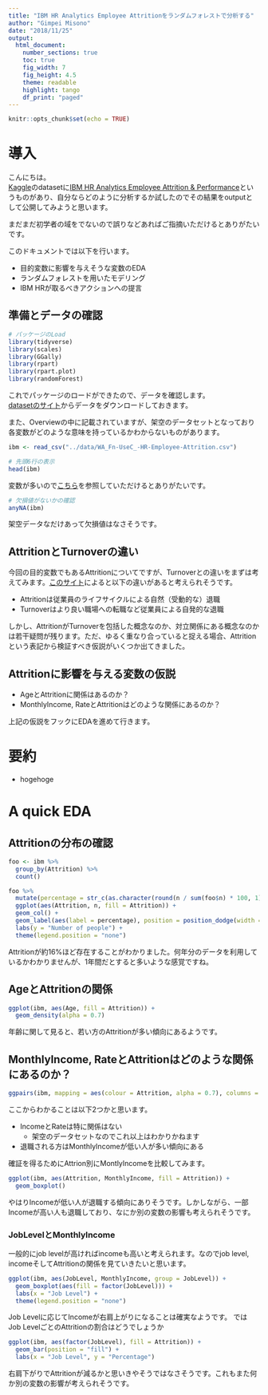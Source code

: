 ```yaml
---
title: "IBM HR Analytics Employee Attritionをランダムフォレストで分析する"
author: "Gimpei Misono"
date: "2018/11/25"
output: 
  html_document:
    number_sections: true
    toc: true
    fig_width: 7
    fig_height: 4.5
    theme: readable
    highlight: tango
    df_print: "paged"
---
```


```r
knitr::opts_chunk$set(echo = TRUE)
```

# 導入

こんにちは。  
[Kaggle](https://www.kaggle.com/)のdatasetに[IBM HR Analytics Employee Attrition & Performance](https://www.kaggle.com/pavansubhasht/ibm-hr-analytics-attrition-dataset)というものがあり、自分ならどのように分析するか試したのでその結果をoutputとして公開してみようと思います。

まだまだ初学者の域をでないので誤りなどあればご指摘いただけるとありがたいです。

このドキュメントでは以下を行います。

* 目的変数に影響を与えそうな変数のEDA
* ランダムフォレストを用いたモデリング
* IBM HRが取るべきアクションへの提言

## 準備とデータの確認

```r
# パッケージのLoad
library(tidyverse)
library(scales)
library(GGally)
library(rpart)
library(rpart.plot)
library(randomForest)
```

これでパッケージのロードができたので、データを確認します。  
[datasetのサイト](https://www.kaggle.com/pavansubhasht/ibm-hr-analytics-attrition-dataset)からデータをダウンロードしておきます。  

また、Overviewの中に記載されていますが、架空のデータセットとなっており各変数がどのような意味を持っているかわからないものがあります。

```r
ibm <- read_csv("../data/WA_Fn-UseC_-HR-Employee-Attrition.csv")

# 先頭6行の表示
head(ibm)
```

変数が多いので[こちら](https://www.kaggle.com/pavansubhasht/ibm-hr-analytics-attrition-dataset/home)を参照していただけるとありがたいです。

```r
# 欠損値がないかの確認
anyNA(ibm)
```

架空データなだけあって欠損値はなさそうです。

## AttritionとTurnoverの違い

今回の目的変数でもあるAttritionについてですが、Turnoverとの違いをまずは考えてみます。[このサイト](https://smallbusiness.chron.com/employee-turnover-vs-attrition-15846.html)によると以下の違いがあると考えられそうです。

* Attritionは従業員のライフサイクルによる自然（受動的な）退職
* Turnoverはより良い職場への転職など従業員による自発的な退職

しかし、AttritionがTurnoverを包括した概念なのか、対立関係にある概念なのかは若干疑問が残ります。ただ、ゆるく重なり合っていると捉える場合、Attritionという表記から検証すべき仮説がいくつか出てきました。

## Attritionに影響を与える変数の仮説

* AgeとAttritionに関係はあるのか？
* MonthlyIncome, RateとAttritionはどのような関係にあるのか？

上記の仮説をフックにEDAを進めて行きます。

# 要約

* hogehoge

# A quick EDA

## Attritionの分布の確認

```r
foo <- ibm %>% 
  group_by(Attrition) %>% 
  count()

foo %>% 
  mutate(percentage = str_c(as.character(round(n / sum(foo$n) * 100, 1)), "%")) %>% 
  ggplot(aes(Attrition, n, fill = Attrition)) +
  geom_col() +
  geom_label(aes(label = percentage), position = position_dodge(width = 1)) +
  labs(y = "Number of people") +
  theme(legend.position = "none")
```

Attritionが約16%ほど存在することがわかりました。何年分のデータを利用しているかわかりませんが、1年間だとすると多いような感覚ですね。

## AgeとAttritionの関係

```r
ggplot(ibm, aes(Age, fill = Attrition)) +
  geom_density(alpha = 0.7)
```

年齢に関して見ると、若い方のAttritionが多い傾向にあるようです。

## MonthlyIncome, RateとAttritionはどのような関係にあるのか？

```r
ggpairs(ibm, mapping = aes(colour = Attrition, alpha = 0.7), columns = c("MonthlyIncome", "MonthlyRate", "DailyRate", "HourlyRate"))
```

ここからわかることは以下2つかと思います。

* IncomeとRateは特に関係はない
    + 架空のデータセットなのでこれ以上はわかりかねます
* 退職される方はMonthlyIncomeが低い人が多い傾向にある

確証を得るためにAttrion別にMontlyIncomeを比較してみます。

```r
ggplot(ibm, aes(Attrition, MonthlyIncome, fill = Attrition)) +
  geom_boxplot()
```

やはりIncomeが低い人が退職する傾向にありそうです。しかしながら、一部Incomeが高い人も退職しており、なにか別の変数の影響も考えられそうです。

### JobLevelとMonthlyIncome

一般的にjob levelが高ければincomeも高いと考えられます。なのでjob level, incomeそしてAttritionの関係を見ていきたいと思います。

```r
ggplot(ibm, aes(JobLevel, MonthlyIncome, group = JobLevel)) +
  geom_boxplot(aes(fill = factor(JobLevel))) +
  labs(x = "Job Level") +
  theme(legend.position = "none")
```

Job Levelに応じてIncomeが右肩上がりになることは確実なようです。
ではJob LevelごとのAttritionの割合はどうでしょうか

```r
ggplot(ibm, aes(factor(JobLevel), fill = Attrition)) +
  geom_bar(position = "fill") +
  labs(x = "Job Level", y = "Percentage")
```

右肩下がりでAttritionが減るかと思いきやそうではなさそうです。これもまた何か別の変数の影響が考えられそうです。
